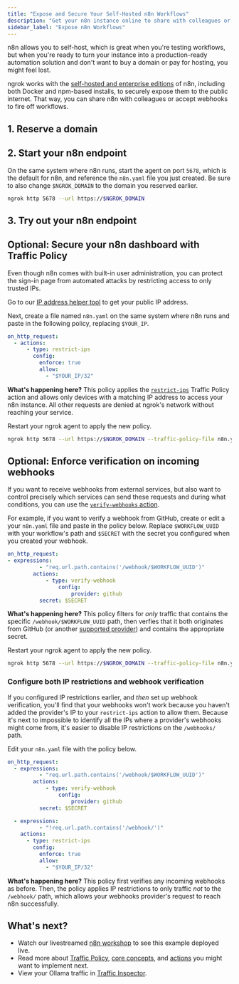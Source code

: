 ```yaml
---
title: "Expose and Secure Your Self-Hosted n8n Workflows"
description: "Get your n8n instance online to share with colleagues or receive webhook data with security measures desinged for production usage."
sidebar_label: "Expose n8n Workflows"
---
```



n8n allows you to self-host, which is great when you're testing workflows, but when you're ready to turn your instance into a production-ready automation solution and don't want to buy a domain or pay for hosting, you might feel lost.

ngrok works with the [self-hosted and enterprise editions](https://docs.n8n.io/hosting/) of n8n, including both Docker and npm-based installs, to securely expose them to the public internet.
That way, you can share n8n with colleagues or accept webhooks to fire off workflows.

## 1. Reserve a domain

<ReserveDomain domain="https://your-n8n-instance.ngrok.app" />

## 2. Start your n8n endpoint

On the same system where n8n runs, start the agent on port `5678`, which is the default for n8n, and reference the `n8n.yaml` file you just created.
Be sure to also change `$NGROK_DOMAIN` to the domain you reserved earlier.

```bash
ngrok http 5678 --url https://$NGROK_DOMAIN
```

## 3. Try out your n8n endpoint

<TryOut />

## Optional: Secure your n8n dashboard with Traffic Policy

Even though n8n comes with built-in user administration, you can protect the sign-in page from automated attacks by restricting access to only trusted IPs.

Go to our [IP address helper tool](https://ipv4.ngrok.com/) to get your public IP address.

Next, create a file named `n8n.yaml` on the same system where n8n runs and paste in the following policy, replacing `$YOUR_IP`.

```yaml
on_http_request:
  - actions:
      - type: restrict-ips
        config:
          enforce: true
          allow:
            - "$YOUR_IP/32"
```

**What's happening here?**
This policy applies the [`restrict-ips`](/docs/traffic-policy/actions/restrict-ips) Traffic Policy action and allows only
devices with a matching IP address to access your n8n instance.
All other requests are denied at ngrok's network without reaching your service.

Restart your ngrok agent to apply the new policy.

```bash
ngrok http 5678 --url https://$NGROK_DOMAIN --traffic-policy-file n8n.yaml
```

## Optional: Enforce verification on incoming webhooks

If you want to receive webhooks from external services, but also want to control precisely which services can send these requests and during what conditions, you can use the [`verify-webhooks` action](/docs/traffic-policy/actions/verify-webhooks).

For example, if you want to verify a webhook from GitHub, create or edit a your `n8n.yaml` file and paste in the policy below.
Replace `$WORKFLOW_UUID` with your workflow's path and `$SECRET` with the secret you configured when you created your webhook.

```yaml
on_http_request:
- expressions:
		  - "req.url.path.contains('/webhook/$WORKFLOW_UUID')"
		actions:
			- type: verify-webhook
				config:
					provider: github
          secret: $SECRET
```

**What's happening here?** This policy filters for _only_ traffic that contains the specific `/webhook/$WORKFLOW_UUID` path, then verfies that it both originates from GitHub (or another [supported provider](/docs/traffic-policy/actions/verify-webhook/#supported-providers)) and contains the appropriate secret.

Restart your ngrok agent to apply the new policy.

```bash
ngrok http 5678 --url https://$NGROK_DOMAIN --traffic-policy-file n8n.yaml
```

### Configure both IP restrictions and webhook verification

If you configured IP restrictions earlier, and _then_ set up webhook verification, you'll find that your webhooks won't work because you haven't added the provider's IP to your `restrict-ips` action to allow them.
Because it's next to impossible to identify all the IPs where a provider's webhooks might come from, it's easier to disable IP restrictions on the `/webhooks/` path.

Edit your `n8n.yaml` file with the policy below.

```yaml
on_http_request:
  - expressions:
		  - "req.url.path.contains('/webhook/$WORKFLOW_UUID')"
		actions:
			- type: verify-webhook
				config:
					provider: github
          secret: $SECRET

  - expressions:
		  - "!req.url.path.contains('/webhook/')"
    actions:
      - type: restrict-ips
        config:
          enforce: true
          allow:
            - "$YOUR_IP/32"
```

**What's happening here?** This policy first verifies any incoming webhooks as before. Then, the policy applies IP restrictions to only traffic _not_ to the `/webhook/` path, which allows your webhooks provider's request to reach n8n successfully.

## What's next?

- Watch our livestreamed [n8n workshop](https://www.youtube.com/watch?v=U5FGr5axBnI) to see this example deployed live.
- Read more about [Traffic Policy](/docs/traffic-policy), [core concepts](/docs/traffic-policy/concepts), and [actions](/docs/traffic-policy/actions) you might want to implement next.
- View your Ollama traffic in [Traffic Inspector](https://dashboard.ngrok.com/traffic-inspector).

<Back />
